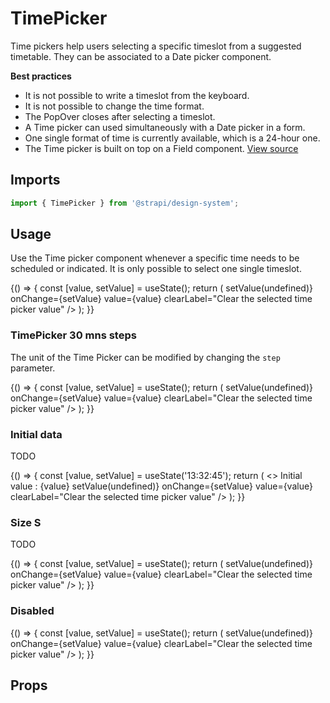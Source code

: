 <!--- TimePicker.stories.mdx --->


<Meta title="Design System/Components/TimePicker" component={TimePicker} />

# TimePicker

Time pickers help users selecting a specific timeslot from a suggested timetable. They can be associated to a Date
picker component.

**Best practices**

- It is not possible to write a timeslot from the keyboard.
- It is not possible to change the time format.
- The PopOver closes after selecting a timeslot.
- A Time picker can used simultaneously with a Date picker in a form.
- One single format of time is currently available, which is a 24-hour one.
- The Time picker is built on top on a Field component.
  [View source](https://github.com/strapi/design-system/tree/main/packages/strapi-design-system/src/TimePicker)

## Imports

```js
import { TimePicker } from '@strapi/design-system';
```

## Usage

Use the Time picker component whenever a specific time needs to be scheduled or indicated. It is only possible to select
one single timeslot.

<Canvas>
  <Story name="base">
    {() => {
      const [value, setValue] = useState();
      return (
        <TimePicker
          label="Choose a time"
          disabled={false}
          error={undefined}
          hint="Description line"
          id="tp-1"
          onClear={() => setValue(undefined)}
          onChange={setValue}
          value={value}
          clearLabel="Clear the selected time picker value"
        />
      );
    }}
  </Story>
</Canvas>

### TimePicker 30 mns steps

The unit of the Time Picker can be modified by changing the `step` parameter.

<Canvas>
  <Story name="30-mns-step">
    {() => {
      const [value, setValue] = useState();
      return (
        <TimePicker
          step={30}
          label="Choose a time"
          disabled={false}
          error={undefined}
          hint="Description line"
          id="tp-1"
          onClear={() => setValue(undefined)}
          onChange={setValue}
          value={value}
          clearLabel="Clear the selected time picker value"
        />
      );
    }}
  </Story>
</Canvas>

### Initial data

TODO

<Canvas>
  <Story name="initial-data">
    {() => {
      const [value, setValue] = useState('13:32:45');
      return (
        <>
          <Typography>Initial value : {value}</Typography>
          <Box paddingTop={2}>
            <TimePicker
              step={1}
              label="Choose a time"
              disabled={false}
              error={undefined}
              hint="Description line"
              id="tp-1"
              onClear={() => setValue(undefined)}
              onChange={setValue}
              value={value}
              clearLabel="Clear the selected time picker value"
            />
          </Box>
        </>
      );
    }}
  </Story>
</Canvas>

### Size S

TODO

<Canvas>
  <Story name="size S">
    {() => {
      const [value, setValue] = useState();
      return (
        <TimePicker
          step={30}
          label="Choose a time"
          disabled={false}
          error={undefined}
          hint="Description line"
          id="tp-1"
          size="S"
          onClear={() => setValue(undefined)}
          onChange={setValue}
          value={value}
          clearLabel="Clear the selected time picker value"
        />
      );
    }}
  </Story>
</Canvas>

### Disabled

<Canvas>
  <Story name="disabled">
    {() => {
      const [value, setValue] = useState();
      return (
        <TimePicker
          label="Choose a time"
          disabled
          error={undefined}
          hint="Description line"
          id="tp-1"
          onClear={() => setValue(undefined)}
          onChange={setValue}
          value={value}
          clearLabel="Clear the selected time picker value"
        />
      );
    }}
  </Story>
</Canvas>

## Props

<ArgsTable of={TimePicker} />
